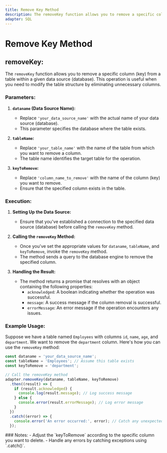 ```yaml
---
title: Remove Key Method
description: The removeKey function allows you to remove a specific column (key) from a table within a given data source (database). This operation is useful when you need to modify the table structure by eliminating unnecessary columns.
adapter: SQL
---
```



# Remove Key Method

## removeKey:
The `removeKey` function allows you to remove a specific column (key) from a table within a given data source (database). This operation is useful when you need to modify the table structure by eliminating unnecessary columns.
<Steps>
### Parameters:
1. **`dataname` (Data Source Name):**
   - Replace `'your_data_source_name'` with the actual name of your data source (database).
   - This parameter specifies the database where the table exists.

2. **`tableName`:**
   - Replace `'your_table_name'` with the name of the table from which you want to remove a column.
   - The table name identifies the target table for the operation.

3. **`keyToRemove`:**
   - Replace `'column_name_to_remove'` with the name of the column (key) you want to remove.
   - Ensure that the specified column exists in the table.

### Execution:
1. **Setting Up the Data Source:**
   - Ensure that you've established a connection to the specified data source (database) before calling the `removeKey` method.

2. **Calling the `removeKey` Method:**
   - Once you've set the appropriate values for `dataname`, `tableName`, and `keyToRemove`, invoke the `removeKey` method.
   - The method sends a query to the database engine to remove the specified column.

3. **Handling the Result:**
   - The method returns a promise that resolves with an object containing the following properties:
     - `acknowledged`: A boolean indicating whether the operation was successful.
     - `message`: A success message if the column removal is successful.
     - `errorMessage`: An error message if the operation encounters any issues.

### Example Usage:
Suppose we have a table named `Employees` with columns `id`, `name`, `age`, and `department`. We want to remove the `department` column. Here's how you can use the `removeKey` method:

```js
const dataname = 'your_data_source_name';
const tableName = 'Employees'; // Assume this table exists
const keyToRemove = 'department';

// Call the removeKey method
adapter.removeKey(dataname, tableName, keyToRemove)
  .then((result) => {
    if (result.acknowledged) {
      console.log(result.message); // Log success message
    } else {
      console.error(result.errorMessage); // Log error message
    }
  })
  .catch((error) => {
    console.error('An error occurred:', error); // Catch any unexpected errors
  });
```
</Steps>
### Notes:
- Adjust the `keyToRemove` according to the specific column you want to delete.
- Handle any errors by catching exceptions using `.catch()`.
